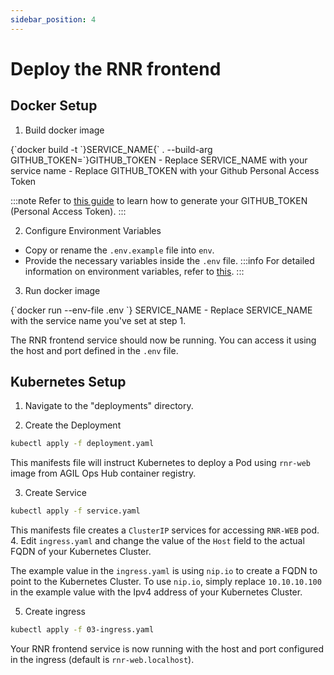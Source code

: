 ```yaml
---
sidebar_position: 4
---
```



# Deploy the RNR frontend

## Docker Setup

1. Build docker image
<CodeBlock language="bash">
{`docker build -t `}<span className="highlight">SERVICE_NAME</span>{` . --build-arg GITHUB_TOKEN=`}<span className="highlight">GITHUB_TOKEN</span>
</CodeBlock>
- Replace <span className="highlight">SERVICE_NAME</span> with your service name
- Replace <span className="highlight">GITHUB_TOKEN</span> with your Github Personal Access Token

   :::note
   Refer to [this guide](https://docs.github.com/en/authentication/keeping-your-account-and-data-secure/managing-your-personal-access-tokens) to learn how to generate your GITHUB_TOKEN (Personal Access Token).
   :::

2. Configure Environment Variables
- Copy or rename the `.env.example` file into `env`.
- Provide the necessary variables inside the `.env` file.
  :::info
  For detailed information on environment variables, refer to [this](../configuration/rnr-web.mdx).
  :::

3. Run docker image
<CodeBlock language="bash">
{`docker run --env-file .env `} <span className="highlight">SERVICE_NAME</span>
</CodeBlock>
- Replace <span className="highlight">SERVICE_NAME</span> with the service name you've set at step 1.

The RNR frontend service should now be running. You can access it using the host and port defined in the `.env` file.

## Kubernetes Setup

1. Navigate to the "deployments" directory.

2. Create the Deployment

```bash
kubectl apply -f deployment.yaml
```

This manifests file will instruct Kubernetes to deploy a Pod using `rnr-web` image from AGIL Ops Hub container registry.

3. Create Service

```bash
kubectl apply -f service.yaml
```

This manifests file creates a `ClusterIP` services for accessing `RNR-WEB` pod. 4. Edit `ingress.yaml` and change the value of the `Host` field to the actual FQDN of your Kubernetes Cluster.

The example value in the `ingress.yaml` is using `nip.io` to create a FQDN to point to the Kubernetes Cluster.
To use `nip.io`, simply replace `10.10.10.100` in the example value with the Ipv4 address of your Kubernetes Cluster.

5. Create ingress

```bash
kubectl apply -f 03-ingress.yaml
```

Your RNR frontend service is now running with the host and port configured in the ingress (default is `rnr-web.localhost`).
